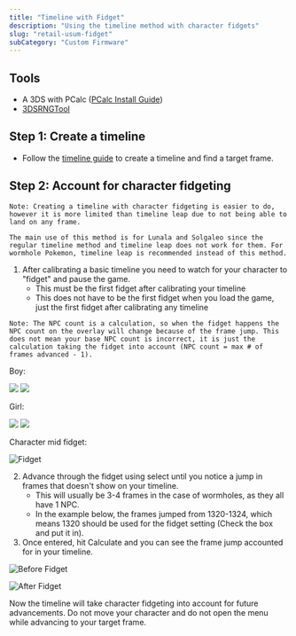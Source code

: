 ```yaml
---
title: "Timeline with Fidget"
description: "Using the timeline method with character fidgets"
slug: "retail-usum-fidget"
subCategory: "Custom Firmware"
---
```


## Tools

- A 3DS with PCalc ([PCalc Install Guide](https://www.pokemonrng.com/misc-3ds-installing-pcalc))
- [3DSRNGTool](https://github.com/wwwwwwzx/3DSRNGTool/releases)

## Step 1: Create a timeline

- Follow the [timeline guide](https://www.pokemonrng.com/retail-usum-timeline) to create a timeline and find a target frame.

## Step 2: Account for character fidgeting

```
Note: Creating a timeline with character fidgeting is easier to do, however it is more limited than timeline leap due to not being able to land on any frame.

The main use of this method is for Lunala and Solgaleo since the regular timeline method and timeline leap does not work for them. For wormhole Pokemon, timeline leap is recommended instead of this method.
```

1. After calibrating a basic timeline you need to watch for your character to "fidget" and pause the game.
   - This must be the first fidget after calibrating your timeline
   - This does not have to be the first fidget when you load the game, just the first fidget after calibrating any timeline

```
Note: The NPC count is a calculation, so when the fidget happens the NPC count on the overlay will change because of the frame jump. This does not mean your base NPC count is incorrect, it is just the calculation taking the fidget into account (NPC count = max # of frames advanced - 1).
```

Boy:

![](https://camo.githubusercontent.com/6319d400d9f87d6dceda41b36caad2bc2a03d905/68747470733a2f2f692e696d6775722e636f6d2f6d41794a3149372e676966) ![](https://camo.githubusercontent.com/dfd85f146d791e87030b5c402100fb64ea711837/68747470733a2f2f692e696d6775722e636f6d2f62587a704d42702e676966)

Girl:

![](https://camo.githubusercontent.com/783ad84d0ba843a82f8ceae7224f88d12278a35c/68747470733a2f2f692e696d6775722e636f6d2f637735787770432e676966) ![](https://camo.githubusercontent.com/4d46716f6dbda58e43acbb7a4837644e6b99bfd9/68747470733a2f2f692e696d6775722e636f6d2f4e6c78337278452e676966)

Character mid fidget:

![Fidget](../../images/UltraSun-UltraMoon/Fidget-Timeline/Fidget.png)

2. Advance through the fidget using select until you notice a jump in frames that doesn't show on your timeline.
   - This will usually be 3-4 frames in the case of wormholes, as they all have 1 NPC.
   - In the example below, the frames jumped from 1320-1324, which means 1320 should be used for the fidget setting (Check the box and put it in).
3. Once entered, hit Calculate and you can see the frame jump accounted for in your timeline.

![Before Fidget](../../images/UltraSun-UltraMoon/Fidget-Timeline/Before.jpg)

![After Fidget](../../images/UltraSun-UltraMoon/Fidget-Timeline/After.jpg)

Now the timeline will take character fidgeting into account for future advancements. Do not move your character and do not open the menu while advancing to your target frame.
